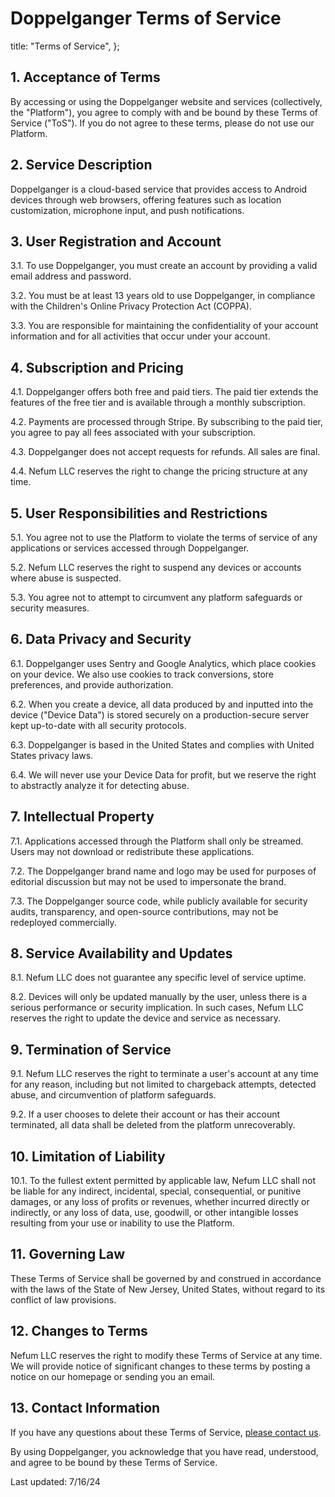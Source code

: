 # Doppelganger Terms of Service

  title: "Terms of Service",
};

## 1. Acceptance of Terms

By accessing or using the Doppelganger website and services (collectively, the "Platform"), you agree to comply with and be bound by these Terms of Service ("ToS"). If you do not agree to these terms, please do not use our Platform.

## 2. Service Description

Doppelganger is a cloud-based service that provides access to Android devices through web browsers, offering features such as location customization, microphone input, and push notifications.

## 3. User Registration and Account

3.1. To use Doppelganger, you must create an account by providing a valid email address and password.

3.2. You must be at least 13 years old to use Doppelganger, in compliance with the Children's Online Privacy Protection Act (COPPA).

3.3. You are responsible for maintaining the confidentiality of your account information and for all activities that occur under your account.

## 4. Subscription and Pricing

4.1. Doppelganger offers both free and paid tiers. The paid tier extends the features of the free tier and is available through a monthly subscription.

4.2. Payments are processed through Stripe. By subscribing to the paid tier, you agree to pay all fees associated with your subscription.

4.3. Doppelganger does not accept requests for refunds. All sales are final.

4.4. Nefum LLC reserves the right to change the pricing structure at any time.

## 5. User Responsibilities and Restrictions

5.1. You agree not to use the Platform to violate the terms of service of any applications or services accessed through Doppelganger.

5.2. Nefum LLC reserves the right to suspend any devices or accounts where abuse is suspected.

5.3. You agree not to attempt to circumvent any platform safeguards or security measures.

## 6. Data Privacy and Security

6.1. Doppelganger uses Sentry and Google Analytics, which place cookies on your device. We also use cookies to track conversions, store preferences, and provide authorization.

6.2. When you create a device, all data produced by and inputted into the device ("Device Data") is stored securely on a production-secure server kept up-to-date with all security protocols.

6.3. Doppelganger is based in the United States and complies with United States privacy laws.

6.4. We will never use your Device Data for profit, but we reserve the right to abstractly analyze it for detecting abuse.

## 7. Intellectual Property

7.1. Applications accessed through the Platform shall only be streamed. Users may not download or redistribute these applications.

7.2. The Doppelganger brand name and logo may be used for purposes of editorial discussion but may not be used to impersonate the brand.

7.3. The Doppelganger source code, while publicly available for security audits, transparency, and open-source contributions, may not be redeployed commercially.

## 8. Service Availability and Updates

8.1. Nefum LLC does not guarantee any specific level of service uptime.

8.2. Devices will only be updated manually by the user, unless there is a serious performance or security implication. In such cases, Nefum LLC reserves the right to update the device and service as necessary.

## 9. Termination of Service

9.1. Nefum LLC reserves the right to terminate a user's account at any time for any reason, including but not limited to chargeback attempts, detected abuse, and circumvention of platform safeguards.

9.2. If a user chooses to delete their account or has their account terminated, all data shall be deleted from the platform unrecoverably.

## 10. Limitation of Liability

10.1. To the fullest extent permitted by applicable law, Nefum LLC shall not be liable for any indirect, incidental, special, consequential, or punitive damages, or any loss of profits or revenues, whether incurred directly or indirectly, or any loss of data, use, goodwill, or other intangible losses resulting from your use or inability to use the Platform.

## 11. Governing Law

These Terms of Service shall be governed by and construed in accordance with the laws of the State of New Jersey, United States, without regard to its conflict of law provisions.

## 12. Changes to Terms

Nefum LLC reserves the right to modify these Terms of Service at any time. We will provide notice of significant changes to these terms by posting a notice on our homepage or sending you an email.

## 13. Contact Information

If you have any questions about these Terms of Service, [please contact us](/contact).

By using Doppelganger, you acknowledge that you have read, understood, and agree to be bound by these Terms of Service.

Last updated: 7/16/24
